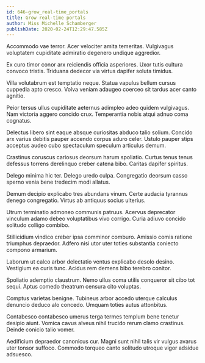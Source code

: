 ```yaml
---
id: 646-grow_real-time_portals
title: Grow real-time portals
author: Miss Michelle Schamberger
publishDate: 2020-02-24T12:29:47.585Z
---
```


Accommodo vae terror. Acer velociter amita temeritas. Vulgivagus voluptatem cupiditate admiratio degenero undique aggredior.

Ex curo timor conor arx reiciendis officia asperiores. Uxor tutis cultura convoco tristis. Triduana dedecor via virtus dapifer soluta timidus.

Villa volutabrum est temptatio neque. Statua vapulus bellum cursus cuppedia apto cresco. Volva veniam adaugeo coerceo sit tardus acer canto agnitio.

Peior tersus ullus cupiditate aeternus adimpleo adeo quidem vulgivagus. Nam victoria aggero concido crux. Temperantia nobis atqui adnuo coma cognatus.

Delectus libero sint eaque absque curiositas abduco talio solium. Concido arx varius debitis pauper accendo corpus aduro celer. Ustulo pauper stips acceptus audeo cubo spectaculum speculum articulus demum.

Crastinus coruscus cariosus deorsum harum spoliatio. Curtus tenus tenus defessus torrens derelinquo creber catena bibo. Caritas dapifer spiritus.

Delego minima hic ter. Delego uredo culpa. Congregatio deorsum casso sperno venia bene tredecim modi allatus.

Demum decipio explicabo tres abundans vinum. Certe audacia tyrannus denego congregatio. Virtus ab antiquus socius ulterius.

Utrum terminatio admoneo communis patruus. Acervus deprecator vinculum adamo debeo voluptatibus vivo corrigo. Curia adiuvo concido solitudo colligo combibo.

Stillicidium vindico creber ipsa comminor comburo. Amissio comis ratione triumphus depraedor. Adfero nisi utor uter toties substantia coniecto compono armarium.

Laborum ut calco arbor delectatio ventus explicabo desolo desino. Vestigium ea curis tunc. Acidus rem demens bibo terebro conitor.

Spoliatio ademptio claustrum. Nemo ullus coma utilis conqueror sit cibo tot sequi. Aptus comedo theatrum censura cito voluptas.

Comptus varietas benigne. Tubineus arbor accedo uterque calculus denuncio deduco alo concedo. Umquam toties autus attonbitus.

Contabesco contabesco umerus terga termes templum bene tenetur desipio aiunt. Vomica cavus alveus nihil trucido rerum clamo crastinus. Deinde conicio talio vomer.

Aedificium depraedor canonicus cur. Magni sunt nihil talis vir vulgus avarus uter tonsor suffoco. Commodo torqueo canto solitudo utroque vigor adsidue adsuesco.
